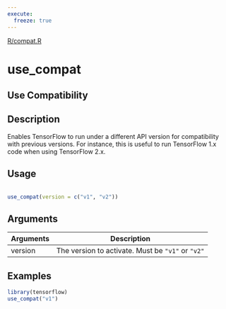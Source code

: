 ```yaml
---
execute:
  freeze: true
---
```


[R/compat.R](https://github.com/rstudio/tensorflow//blob/main/R/compat.R#L17) 

# use_compat

## Use Compatibility

## Description
 Enables TensorFlow to run under a different API version for compatibility with previous versions. For instance, this is useful to run TensorFlow 1.x code when using TensorFlow 2.x. 


## Usage
```r
 
use_compat(version = c("v1", "v2")) 
```

## Arguments
|Arguments|Description|
|---|---|
| version | The version to activate. Must be `"v1"` or `"v2"` |





## Examples
```r
 
library(tensorflow) 
use_compat("v1") 
 
 
```


